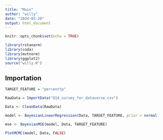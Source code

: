 ```yaml
---
title: "Main"
author: "willy"
date: "2024-03-20"
output: html_document
---
```


```r
knitr::opts_chunk$set(echo = TRUE)
```

```r
library(rstanarm)
library(coda)
library(mvtnorm)
library(ggplot2)
source("willy.R")
```

## Importation

```r
TARGET_FEATURE = "percenttp"

RawData = ImportData("Q14_survey_for_dataverse.csv")
```


```r
Data <- CleanData(RawData)
```

```r
model <- BayesianLinearRegression(Data, TARGET_FEATURE, prior = normal(location = 0, scale = 10), prior_intercept = normal(location = 0, scale = 10))
```

```r
mse <- BayesianMSE(model, Data, TARGET_FEATURE)
```

```r
PlotMCMC(model, Data, FALSE)
```



